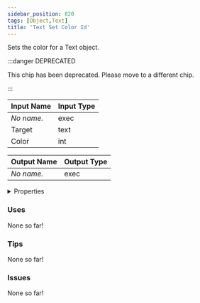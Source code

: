 ```yaml
---
sidebar_position: 820
tags: [Object,Text]
title: 'Text Set Color Id'
---
```


Sets the color for a Text object.

:::danger DEPRECATED

This chip has been deprecated. Please move to a different chip.

:::




<EsbSvg />

| Input Name | Input Type |
|-----------|-----------|
| *No name.* | exec |
| Target | text |
| Color | int |

| Output Name | Output Type |
|-----------|-----------|
| *No name.* | exec |


<details>
  <summary>Properties</summary>
  <div>
    <div>
    <table>
      <thead>
        <tr>
          <th>Is beta required?</th>
          <th>❌</th>
        </tr>
        <tr>
          <th>Is this chip a trolling risk?</th>
          <th>❌</th>
        </tr>
        <tr>
          <th>Is this chip a role assignment risk?</th>
          <th>❌</th>
        </tr>
        <tr>
          <th>Chip UUID</th>
          <th>20b2528d-96a9-4be8-9782-aa75959f5232</th>
        </tr>
      </thead>
    </table>
    </div>
  </div>
</details>

### Uses

None so far!

### Tips

None so far!

### Issues

None so far!
